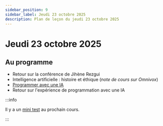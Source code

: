 ```yaml
---
sidebar_position: 9
sidebar_label: Jeudi 23 octobre 2025
description: Plan de leçon du jeudi 23 octobre 2025
---
```


# Jeudi 23 octobre 2025

## Au programme

- Retour sur la conférence de Jihène Rezgui
- Intelligence artificielle : histoire et éthique (*note de cours sur Omnivox*)
- [Programmer avec une IA](../notes_de_cours/theme_2/programmer_avec_IA.mdx)
- Retour sur l'expérience de programmation avec une IA

:::info

Il y a un [mini test](../evaluations/minitest_2.mdx) au prochain cours.

:::